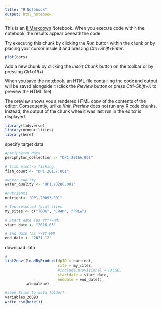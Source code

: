 ```yaml
---
title: "R Notebook"
output: html_notebook
---
```


This is an [R Markdown](http://rmarkdown.rstudio.com) Notebook. When you execute code within the notebook, the results appear beneath the code. 

Try executing this chunk by clicking the *Run* button within the chunk or by placing your cursor inside it and pressing *Ctrl+Shift+Enter*. 

```r
plot(cars)
```

Add a new chunk by clicking the *Insert Chunk* button on the toolbar or by pressing *Ctrl+Alt+I*.

When you save the notebook, an HTML file containing the code and output will be saved alongside it (click the *Preview* button or press *Ctrl+Shift+K* to preview the HTML file).

The preview shows you a rendered HTML copy of the contents of the editor. Consequently, unlike *Knit*, *Preview* does not run any R code chunks. Instead, the output of the chunk when it was last run in the editor is displayed.

```r

library(tidyverse)
library(neonUtilities)
library(here)
```
specify target data
```r
#periphyton data
periphyton_collection <- "DP1.20166.001"

# fish electro fishing 
fish_count <- "DP1.20107.001"

#water quality 
water_quality <- "DP1.20288.001"

#nutrients 
nutrient<- "DP1.20093.001"

# Two selected focal sites
my_sites <- c("TOOK", "CRAM", "PRLA")

# Start date (as YYYY-MM)
start_date <- "2016-03"

# End date (as YYYY-MM)
end_date <- "2021-12"
```

download data
```r
# 
list2env((loadByProduct(dpID = nutrient, 
                        site = my_sites, 
                        #include.provisional = FALSE,
                        startdate = start_date,
                        enddate = end_date)),
         .GlobalEnv)
```
```r
#save files to data folder! 
variables_20093
write_csv(here())
```

